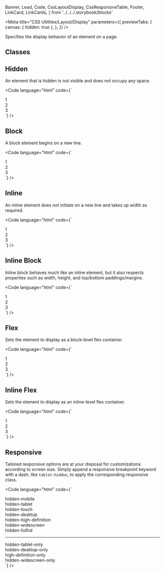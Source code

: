   Banner,
  Lead,
  Code,
  CssLayoutDisplay,
  CssResponsiveTable,
  Footer,
  LinkCard,
  LinkCards,
} from '../../../.storybook/blocks'

<Meta
  title="CSS Utilities/Layout/Display"
  parameters={{
    previewTabs: {
      canvas: { hidden: true },
    },
  }}
/>

<Banner label="Display" section="CSS Utilities" color="yellow" puzzle />

<Lead>Specifies the display behavior of an element on a page.</Lead>

## Classes

<CssLayoutDisplay />

## Hidden

An element that is hidden is not visible and does not occupy any space.

<Code
  language="html"
  code={`
<div class="flex gap-normal">
  <div class="hidden bg-green p-normal radius-normal">1</div>
  <div class="bg-green p-normal radius-normal">2</div>
  <div class="bg-green p-normal radius-normal">3</div>
</div>
`}
/>

## Block

A block element begins on a new line.

<Code
  language="html"
  code={`
<div class="block bg-green text-align-center p-normal radius-normal mb-normal">1</div>
<div class="block bg-green text-align-center p-normal radius-normal mb-normal">2</div>
<div class="block bg-green text-align-center p-normal radius-normal mb-normal">3</div>
`}
/>

## Inline

An inline element does not initiate on a new line and takes up width as required.

<Code
  language="html"
  code={`
<div class="inline bg-green text-align-center p-normal radius-normal mx-normal">1</div>
<div class="inline bg-green text-align-center p-normal radius-normal">2</div>
<div class="inline bg-green text-align-center p-normal radius-normal mx-normal">3</div>
`}
/>

## Inline Block

Inline block behaves much like an inline element, but it also respects properties such as width, height, and top/bottom paddings/margins.

<Code
  language="html"
  code={`
<div class="inline-block bg-green text-align-center p-normal radius-normal">1</div>
<div class="inline-block bg-green text-align-center p-normal radius-normal mx-normal">2</div>
<div class="inline-block bg-green text-align-center p-normal radius-normal">3</div>
`}
/>

## Flex

Sets the element to display as a block-level flex container.

<Code
  language="html"
  code={`
<div class="flex gap-normal">
    <div class="flex-1 bg-green text-align-center p-normal radius-normal">1</div>
    <div class="flex-1 bg-green text-align-center p-normal radius-normal">2</div>
    <div class="flex-1 bg-green text-align-center p-normal radius-normal">3</div>
</div>
`}
/>

## Inline Flex

Sets the element to display as an inline-level flex container.

<Code
  language="html"
  code={`
<div class="inline-flex gap-normal">
    <div class="flex-1 bg-green text-align-center p-normal radius-normal">1</div>
    <div class="flex-1 bg-green text-align-center p-normal radius-normal">2</div>
    <div class="flex-1 bg-green text-align-center p-normal radius-normal">3</div>
</div>
`}
/>

## Responsive

Tailored responsive options are at your disposal for customizations according to screen size.
Simply append a responsive breakpoint keyword with a dash, like `tablet:hidden`, to apply the corresponding responsive class.

<CssResponsiveTable all />

<Code
  language="html"
  code={`
<div class="bg-yellow-2 p-small mb-small mobile:hidden">hidden-mobile</div>
<div class="bg-yellow-3 p-small mb-small tablet:hidden">hidden-tablet</div>
<div class="bg-yellow-4 p-small mb-small touch:hidden">hidden-touch</div>
<div class="bg-red-2 p-small mb-small desktop:hidden">hidden-desktop</div>
<div class="bg-red-3 p-small mb-small high-definition:hidden">hidden-high-definition</div>
<div class="bg-red-4 p-small mb-small widescreen:hidden">hidden-widescreen</div>
<div class="bg-red-5 p-small mb-small fullhd:hidden">hidden-fullhd</div>
<hr>
<div class="bg-purple-2 p-small mb-small tablet-only:hidden">hidden-tablet-only</div>
<div class="bg-purple-3 p-small mb-small desktop-only:hidden">hidden-desktop-only</div>
<div class="bg-purple-4 p-small mb-small high-definition-only:hidden">high-definition-only</div>
<div class="bg-purple-5 p-small mb-small widescreen-only:hidden">hidden-widescreen-only</div>
`}
/>

<Footer>
  <LinkCards>
    <LinkCard
      pageTitle="Foundation/Layout"
      description="The layout defines the skeleton of your page"
    />
    <LinkCard
      pageTitle="Tokens/Overview"
      description="Design tokens serve as the definitive source for naming and storing design choices."
    />
  </LinkCards>
</Footer>
